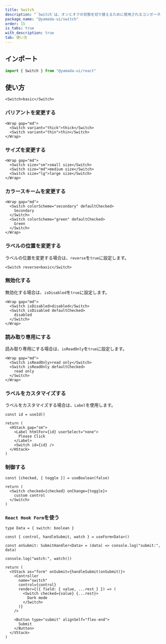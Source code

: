 ```yaml
---
title: Switch
description: "`Switch`は、オンとオフの状態を切り替えるために使用されるコンポーネントです。"
package_name: "@yamada-ui/switch"
order: 15
is_tabs: true
with_description: true
tab: 使い方
---
```


## インポート

```ts
import { Switch } from "@yamada-ui/react"
```

## 使い方

```tsx
<Switch>basic</Switch>
```

### バリアントを変更する

```tsx
<Wrap gap="md">
  <Switch variant="thick">thick</Switch>
  <Switch variant="thin">thin</Switch>
</Wrap>
```

### サイズを変更する

```tsx
<Wrap gap="md">
  <Switch size="sm">small size</Switch>
  <Switch size="md">medium size</Switch>
  <Switch size="lg">large size</Switch>
</Wrap>
```

### カラースキームを変更する

```tsx
<Wrap gap="md">
  <Switch colorScheme="secondary" defaultChecked>
    Secondary
  </Switch>
  <Switch colorScheme="green" defaultChecked>
    Green
  </Switch>
</Wrap>
```

### ラベルの位置を変更する

ラベルの位置を変更する場合は、`reverse`を`true`に設定します。

```tsx
<Switch reverse>basic</Switch>
```

### 無効化する

無効化する場合は、`isDisabled`を`true`に設定します。

```tsx
<Wrap gap="md">
  <Switch isDisabled>disabled</Switch>
  <Switch isDisabled defaultChecked>
    disabled
  </Switch>
</Wrap>
```

### 読み取り専用にする

読み取り専用にする場合は、`isReadOnly`を`true`に設定します。

```tsx
<Wrap gap="md">
  <Switch isReadOnly>read only</Switch>
  <Switch isReadOnly defaultChecked>
    read only
  </Switch>
</Wrap>
```

### ラベルをカスタマイズする

ラベルをカスタマイズする場合は、`Label`を使用します。

```tsx functional=true
const id = useId()

return (
  <HStack gap="sm">
    <Label htmlFor={id} userSelect="none">
      Please Click
    </Label>
    <Switch id={id} />
  </HStack>
)
```

### 制御する

```tsx functional=true
const [checked, { toggle }] = useBoolean(false)

return (
  <Switch checked={checked} onChange={toggle}>
    custom control
  </Switch>
)
```

### `React Hook Form`を使う

```tsx functional=true
type Data = { switch: boolean }

const { control, handleSubmit, watch } = useForm<Data>()

const onSubmit: SubmitHandler<Data> = (data) => console.log("submit:", data)

console.log("watch:", watch())

return (
  <VStack as="form" onSubmit={handleSubmit(onSubmit)}>
    <Controller
      name="switch"
      control={control}
      render={({ field: { value, ...rest } }) => (
        <Switch checked={value} {...rest}>
          Dark mode
        </Switch>
      )}
    />

    <Button type="submit" alignSelf="flex-end">
      Submit
    </Button>
  </VStack>
)
```
